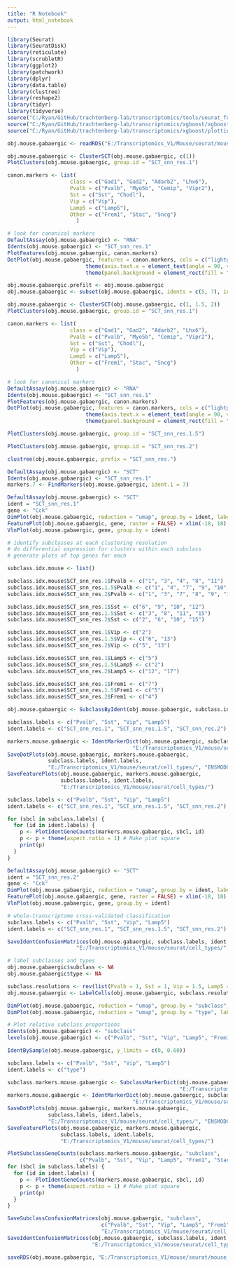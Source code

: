 ```yaml
---
title: "R Notebook"
output: html_notebook
---
```


```r

library(Seurat)
library(SeuratDisk)
library(reticulate)
library(scrubletR)
library(ggplot2)
library(patchwork)
library(dplyr)
library(data.table)
library(clustree)
library(reshape2)
library(tidyr)
library(tidyverse)
source("C:/Ryan/GitHub/trachtenberg-lab/transcriptomics/tools/seurat_functions.R")
source("C:/Ryan/GitHub/trachtenberg-lab/transcriptomics/xgboost/xgboost_train.R")
source("C:/Ryan/GitHub/trachtenberg-lab/transcriptomics/xgboost/plottingFxns.R")

obj.mouse.gabaergic <- readRDS("E:/Transcriptomics_V1/Mouse/seurat/mouse_v1_P38_raw_gabaergic.rds")

```


```r

obj.mouse.gabaergic <- ClusterSCT(obj.mouse.gabaergic, c(1))
PlotClusters(obj.mouse.gabaergic, group.id = "SCT_snn_res.1")

```


```r

canon.markers <- list(
                    class = c("Gad1", "Gad2", "Adarb2", "Lhx6"),
                    Pvalb = c("Pvalb", "Myo5b", "Cemip", "Vipr2"), 
                    Sst = c("Sst", "Chodl"), 
                    Vip = c("Vip"), 
                    Lamp5 = c("Lamp5"), 
                    Other = c("Frem1", "Stac", "Sncg")
                      )

# look for canonical markers
DefaultAssay(obj.mouse.gabaergic) <- "RNA"
Idents(obj.mouse.gabaergic) <- "SCT_snn_res.1"
PlotFeatures(obj.mouse.gabaergic, canon.markers)
DotPlot(obj.mouse.gabaergic, features = canon.markers, cols = c("lightgrey", "red"), scale = FALSE) + 
                         theme(axis.text.x = element_text(angle = 90, vjust = 0.25)) + 
                         theme(panel.background = element_rect(fill = "white", color = NA), plot.background = element_rect(fill = "white", color = NA)) + NoLegend()

```


```r

obj.mouse.gabaergic.prefilt <- obj.mouse.gabaergic
obj.mouse.gabaergic <- subset(obj.mouse.gabaergic, idents = c(5, 7), invert = TRUE)

```


```r

obj.mouse.gabaergic <- ClusterSCT(obj.mouse.gabaergic, c(1, 1.5, 2))
PlotClusters(obj.mouse.gabaergic, group.id = "SCT_snn_res.1")

canon.markers <- list(
                    class = c("Gad1", "Gad2", "Adarb2", "Lhx6"),
                    Pvalb = c("Pvalb", "Myo5b", "Cemip", "Vipr2"), 
                    Sst = c("Sst", "Chodl"), 
                    Vip = c("Vip"), 
                    Lamp5 = c("Lamp5"), 
                    Other = c("Frem1", "Stac", "Sncg")
                      )

# look for canonical markers
DefaultAssay(obj.mouse.gabaergic) <- "RNA"
Idents(obj.mouse.gabaergic) <- "SCT_snn_res.1"
PlotFeatures(obj.mouse.gabaergic, canon.markers)
DotPlot(obj.mouse.gabaergic, features = canon.markers, cols = c("lightgrey", "red"), scale = FALSE) + 
                         theme(axis.text.x = element_text(angle = 90, vjust = 0.25)) + 
                         theme(panel.background = element_rect(fill = "white", color = NA), plot.background = element_rect(fill = "white", color = NA)) + NoLegend()

```


```r

PlotClusters(obj.mouse.gabaergic, group.id = "SCT_snn_res.1.5")

```


```r

PlotClusters(obj.mouse.gabaergic, group.id = "SCT_snn_res.2")

```


```r

clustree(obj.mouse.gabaergic, prefix = "SCT_snn_res.")

```


```r

DefaultAssay(obj.mouse.gabaergic) <- "SCT"
Idents(obj.mouse.gabaergic) <- "SCT_snn_res.1"
markers.7 <- FindMarkers(obj.mouse.gabaergic, ident.1 = 7)

```


```r

DefaultAssay(obj.mouse.gabaergic) <- "SCT"
ident = "SCT_snn_res.1"
gene <- "Cck"
DimPlot(obj.mouse.gabaergic, reduction = "umap", group.by = ident, label = TRUE, raster = FALSE) + NoLegend() + xlim(-18, 18) + ylim(-18, 18) + coord_equal()
FeaturePlot(obj.mouse.gabaergic, gene, raster = FALSE) + xlim(-18, 18) + ylim(-18, 18) + coord_equal()
VlnPlot(obj.mouse.gabaergic, gene, group.by = ident)

```


```r

# identify subclasses at each clustering resolution
# do differential expression for clusters within each subclass
# generate plots of top genes for each

subclass.idx.mouse <- list()

subclass.idx.mouse$SCT_snn_res.1$Pvalb <- c("1", "3", "4", "8", "11")
subclass.idx.mouse$SCT_snn_res.1.5$Pvalb <- c("1", "4", "7", "9", "10", "12", "14", "16")
subclass.idx.mouse$SCT_snn_res.2$Pvalb <- c("1", "3", "7", "8", "9", "11", "14", "16")

subclass.idx.mouse$SCT_snn_res.1$Sst <- c("6", "9", "10", "12")
subclass.idx.mouse$SCT_snn_res.1.5$Sst <- c("3", "8", "11", "15")
subclass.idx.mouse$SCT_snn_res.2$Sst <- c("2", "6", "10", "15")

subclass.idx.mouse$SCT_snn_res.1$Vip <- c("2")
subclass.idx.mouse$SCT_snn_res.1.5$Vip <- c("6", "13")
subclass.idx.mouse$SCT_snn_res.2$Vip <- c("5", "13")

subclass.idx.mouse$SCT_snn_res.1$Lamp5 <- c("5")
subclass.idx.mouse$SCT_snn_res.1.5$Lamp5 <- c("2")
subclass.idx.mouse$SCT_snn_res.2$Lamp5 <- c("12", "17")

subclass.idx.mouse$SCT_snn_res.1$Frem1 <- c("7")
subclass.idx.mouse$SCT_snn_res.1.5$Frem1 <- c("5")
subclass.idx.mouse$SCT_snn_res.2$Frem1 <- c("4")

obj.mouse.gabaergic <- SubclassByIdent(obj.mouse.gabaergic, subclass.idx.mouse)

```


```r

subclass.labels <- c("Pvalb", "Sst", "Vip", "Lamp5")
ident.labels <- c("SCT_snn_res.1", "SCT_snn_res.1.5", "SCT_snn_res.2")

markers.mouse.gabaergic <- IdentMarkerDict(obj.mouse.gabaergic, subclass.labels, ident.labels,
                                        "E:/Transcriptomics_V1/mouse/seurat/marker_genes/markerdict_clusters.rds")
SaveDotPlots(obj.mouse.gabaergic, markers.mouse.gabaergic,
             subclass.labels, ident.labels,
             "E:/Transcriptomics_V1/mouse/seurat/cell_types/", "ENSMODG")
SaveFeaturePlots(obj.mouse.gabaergic, markers.mouse.gabaergic,
                 subclass.labels, ident.labels,
                 "E:/Transcriptomics_V1/mouse/seurat/cell_types/")

```


```r

subclass.labels <- c("Pvalb", "Sst", "Vip", "Lamp5")
ident.labels <- c("SCT_snn_res.1", "SCT_snn_res.1.5", "SCT_snn_res.2")

for (sbcl in subclass.labels) {
  for (id in ident.labels) {
    p <- PlotIdentGeneCounts(markers.mouse.gabaergic, sbcl, id)
    p <- p + theme(aspect.ratio = 1) # Make plot square
    print(p)
  }
}

```


```r

DefaultAssay(obj.mouse.gabaergic) <- "SCT"
ident = "SCT_snn_res.2"
gene <- "Cck"
DimPlot(obj.mouse.gabaergic, reduction = "umap", group.by = ident, label = TRUE, raster = FALSE) + NoLegend() + xlim(-18, 18) + ylim(-18, 18) + coord_equal()
FeaturePlot(obj.mouse.gabaergic, gene, raster = FALSE) + xlim(-18, 18) + ylim(-18, 18) + coord_equal()
VlnPlot(obj.mouse.gabaergic, gene, group.by = ident)

```


```r

# whole-transcriptome cross-validated classification
subclass.labels <- c("Pvalb", "Sst", "Vip", "Lamp5")
ident.labels <- c("SCT_snn_res.1", "SCT_snn_res.1.5", "SCT_snn_res.2")

SaveIdentConfusionMatrices(obj.mouse.gabaergic, subclass.labels, ident.labels, 
                      "E:/Transcriptomics_V1/mouse/seurat/cell_types/")

```


```r

# label subclasses and types
obj.mouse.gabaergic$subclass <- NA
obj.mouse.gabaergic$type <- NA

subclass.resolutions <- rev(list(Pvalb = 1, Sst = 1, Vip = 1.5, Lamp5 = 2, Frem1 = 2))
obj.mouse.gabaergic <- LabelCells(obj.mouse.gabaergic, subclass.resolutions)

```


```r

DimPlot(obj.mouse.gabaergic, reduction = "umap", group.by = "subclass", label = TRUE, raster = FALSE) + NoLegend() + xlim(-18, 18) + ylim(-18, 18) + coord_equal()
DimPlot(obj.mouse.gabaergic, reduction = "umap", group.by = "type", label = TRUE, raster = FALSE) + NoLegend() + xlim(-18, 18) + ylim(-18, 18) + coord_equal()

```


```r

# Plot relative subclass proportions
Idents(obj.mouse.gabaergic) <- "subclass"
levels(obj.mouse.gabaergic) <- c("Pvalb", "Sst", "Vip", "Lamp5", "Frem1")

IdentBySample(obj.mouse.gabaergic, y_limits = c(0, 0.60))

```


```r

subclass.labels <- c("Pvalb", "Sst", "Vip", "Lamp5")
ident.labels <- c("type")

subclass.markers.mouse.gabaergic <- SubclassMarkerDict(obj.mouse.gabaergic, "subclass",
                                                       "E:/Transcriptomics_V1/mouse/seurat/marker_genes/markerdict_subclass.rds")
markers.mouse.gabaergic <- IdentMarkerDict(obj.mouse.gabaergic, subclass.labels, ident.labels,
                                        "E:/Transcriptomics_V1/mouse/seurat/marker_genes/markerdict_types.rds")
SaveDotPlots(obj.mouse.gabaergic, markers.mouse.gabaergic,
             subclass.labels, ident.labels,
             "E:/Transcriptomics_V1/mouse/seurat/cell_types/", "ENSMODG")
SaveFeaturePlots(obj.mouse.gabaergic, markers.mouse.gabaergic,
                 subclass.labels, ident.labels,
                 "E:/Transcriptomics_V1/mouse/seurat/cell_types/")

PlotSubclassGeneCounts(subclass.markers.mouse.gabaergic, "subclass", 
                       c("Pvalb", "Sst", "Vip", "Lamp5", "Frem1", "Stac")) + theme(aspect.ratio = 1)
for (sbcl in subclass.labels) {
  for (id in ident.labels) {
    p <- PlotIdentGeneCounts(markers.mouse.gabaergic, sbcl, id)
    p <- p + theme(aspect.ratio = 1) # Make plot square
    print(p)
  }
}

SaveSubclassConfusionMatrices(obj.mouse.gabaergic, "subclass",
                              c("Pvalb", "Sst", "Vip", "Lamp5", "Frem1", "Stac"),
                              "E:/Transcriptomics_V1/mouse/seurat/cell_types/")
SaveIdentConfusionMatrices(obj.mouse.gabaergic, subclass.labels, ident.labels,
                           "E:/Transcriptomics_V1/mouse/seurat/cell_types/")

```


```r

saveRDS(obj.mouse.gabaergic, "E:/Transcriptomics_V1/mouse/seurat/mouse_v1_gabaergic_processed.rds")

```

